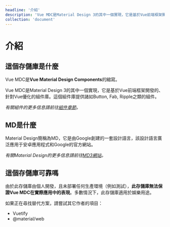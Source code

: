 ```yaml
---
headline: '介紹'
description: 'Vue MDC是Material Design 3的其中一個實現，它是基於Vue前端框架開發的、針對Vue優化的組件庫。這個組件庫提供諸如Button, Fab, Ripple之類的組件。'
collection: 'document'
---
```


# 介紹
## 這個存儲庫是什麼

Vue MDC是**Vue Material Design Components**的縮寫。

Vue MDC是Material Design 3的其中一個實現，它是基於Vue前端框架開發的、針對Vue優化的組件庫。這個組件庫提供諸如Button, Fab, Ripple之類的組件。

_有關組件的更多信息請前往[組件章節]()。_

## MD是什麼

Material Design簡稱為MD，它是由Google創建的一套設計語言，該設計語言廣泛應用于安卓應用程式和Google的官方網站。

_有關Material Design的更多信息請前往[MD3網站](https://m3.material.io/)。_

## 這個存儲庫可靠嗎

由於此存儲庫由個人開發，且未部署任何生產環境（例如測試），**此存儲庫無法保證Vue MDC在實際應用中的表現**。多數情況下，此存儲庫適用於娛樂用途。

如果正在尋找替代方案，請嘗試其它作者的項目：
+ Vuetify
+ @material/web

